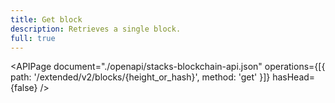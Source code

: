 ```yaml
---
title: Get block
description: Retrieves a single block.
full: true
---
```


<APIPage
  document="./openapi/stacks-blockchain-api.json"
  operations={[{ path: '/extended/v2/blocks/{height_or_hash}', method: 'get' }]}
  hasHead={false}
/>
